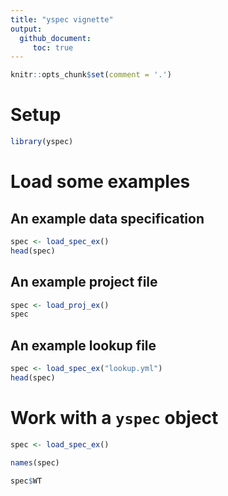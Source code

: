 ```yaml
---
title: "yspec vignette"
output: 
  github_document:
     toc: true
---
```


```r
knitr::opts_chunk$set(comment = '.')
```

# Setup
```r
library(yspec)
```


# Load some examples


## An example data specification
```r
spec <- load_spec_ex()
head(spec)
```


## An example project file
```r
spec <- load_proj_ex()
spec
```


## An example lookup file
```r
spec <- load_spec_ex("lookup.yml")
head(spec)
```


# Work with a `yspec` object

```r
spec <- load_spec_ex()

names(spec)

spec$WT
```



